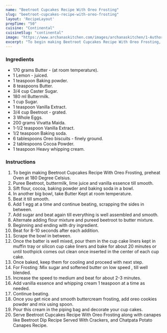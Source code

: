 ---
name: "Beetroot Cupcakes Recipe With Oreo Frosting"
slug: "beetroot-cupcakes-recipe-with-oreo-frosting"
layout: 'RecipeLayout'
prepTime: "50"
cuisine: "Continental"
cuisineSlug: "continental"
image: "https://www.archanaskitchen.com/images/archanaskitchen/1-Author/poojanadkarni/Beetroot_Cup_Cakes_With_Oreo_Frosting.jpg"
excerpt: "To begin making Beetroot Cupcakes Recipe With Oreo Frosting, preheat Oven at 180 Degree Celsius"
---

### Ingredients

- 170 grams Butter - (at room temperature).
- 1 Lemon - juiced.
- 1 teaspoon Baking powder.
- 8 teaspoons Butter.
- 3/4 cup Caster Sugar.
- 180 ml Buttermilk.
- 1 cup Sugar.
- 1 teaspoon Vanilla Extract.
- 3/4 cup Beetroot - grated.
- 3 Whole Eggs.
- 200 grams Vivatta Maida.
- 1-1/2 teaspoon Vanilla Extract.
- 1/2 teaspoon Baking soda.
- 6 tablespoons Oreo biscuits - finely ground.
- 2 tablespoons Cocoa Powder.
- 1 teaspoon Heavy whipping cream.

### Instructions

1. To begin making Beetroot Cupcakes Recipe With Oreo Frosting, preheat Oven at 180 Degree Celsius.
1. Puree Beetroot, buttermilk, lime juice and vanilla essence till smooth.
1. Sift flour, cocoa, baking powder and baking soda in a bowl.
1. In another big bowl, take Butter Kept at room temperature.
1. Beat it till smooth.
1. Add 1 egg at a time and continue beating, scrapping the sides in between.
1. Add sugar and beat again till everything is well assembled and smooth.
1. Alternate adding flour mixture and pureed beetroot to butter mixture.
1. Beginning and ending with dry ingredient.
1. Beat for 8-10 seconds after each addition.
1. Scrape the bowl in between.
1. Once the batter is well mixed, pour them in the cup cake liners kept in muffin tray or silicon cup cake liners and bake for about 20 minutes or until toothpick comes out clean once inserted in the center of each cup cake.
1. Once baked, keep them for cooling and proceed with next step.
1. For Frosting :Mix sugar and softened butter on low speed , till well blended.
1. Increase the speed to medium and beat for about 2-3 minutes.
1. Add vanilla essence and whipping cream 1 teaspoon at a time as needed.
1. Continue beating.
1. Once you get nice and smooth buttercream frosting, add oreo cookies powder and mix using spoon.
1. Pour this cream in the piping bag and decorate your cup cakes.
1. Serve Beetroot Cupcakes Recipe With Oreo Frosting along with canapes like Beetroot Dip Recipe Served With Crackers, and Chatpata Potato Canapes Recipe.
